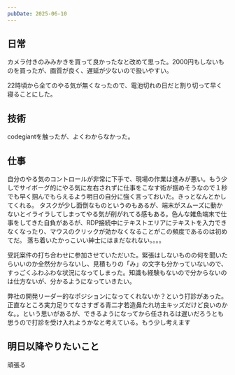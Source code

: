 ```yaml
---
pubDate: 2025-06-10
---
```



## 日常

カメラ付きのみみかきを買って良かったなと改めて思った。2000円もしないものを買ったが、画質が良く、遅延が少ないので扱いやすい。

22時頃から全てのやる気が無くなったので、電池切れの日だと割り切って早く寝ることにした。


## 技術

codegiantを触ったが、よくわからなかった。

## 仕事

自分のやる気のコントロールが非常に下手で、現場の作業は進みが悪い。もう少しでサイボーグ的にやる気に左右されずに仕事をこなす術が掴めそうなので１秒でも早く掴んでもらえるよう明日の自分に強く言っておいた。きっとなんとかしてくれる。
タスクが少し面倒なものというのもあるが、端末がスムーズに動かないとイライラしてしまってやる気が削がれてる感もある。色んな雑魚端末で仕事をしてきた自負があるが、RDP接続中にテキストエリアにテキストを入力できなくなったり、マウスのクリックが効かなくなることがこの頻度であるのは初めてだ。
落ち着いたかっこいい紳士にはまだなれない。。。。


受託案件の打ち合わせに参加させていただいた。緊張はしないものの何を聞いたらいいのか全然分からないし、見積もりの「み」の文字も分かっていないので、すっごくふわふわな状況になってしまった。知識も経験もないので分からないのは仕方ないが、分かるようになっていきたい。

弊社の開発リーダー的なポジションになってくれないか？という打診があった。正直なところ実力足りてなさすぎる青二才若造鼻たれ坊主キッズだけど良いのかな。。という思いがあるが、できるようになってから任されるは遅いだろうとも思うので打診を受け入れようかなと考えている。もう少し考えます

## 明日以降やりたいこと

頑張る

